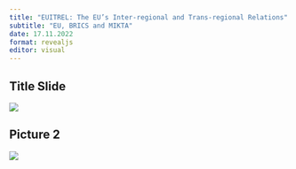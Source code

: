 ```yaml
---
title: "EUITREL: The EU’s Inter-regional and Trans-regional Relations"
subtitle: "EU, BRICS and MIKTA"
date: 17.11.2022
format: revealjs
editor: visual
---
```


## Title Slide

![](/lecture/images/Emel%20Parlar%20Dal%202022%20Autumn/Emel%20Parlar%20Dal%202022%20Autumn.png)

## Picture 2

![](/lecture/images/Emel%20Parlar%20Dal%202022%20Autumn/WhatsApp%20Image%202023-12-10%20at%2012.55.13%20AM.jpeg)
